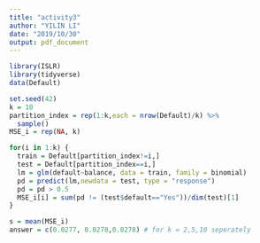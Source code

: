 ```yaml
---
title: "activity3"
author: "YILIN LI"
date: "2019/10/30"
output: pdf_document
---
```




```r
library(ISLR)
library(tidyverse)
data(Default)

set.seed(42)
k = 10
partition_index = rep(1:k,each = nrow(Default)/k) %>%
  sample()
MSE_i = rep(NA, k)

for(i in 1:k) {
  train = Default[partition_index!=i,]
  test = Default[partition_index==i,]
  lm = glm(default~balance, data = train, family = binomial)
  pd = predict(lm,newdata = test, type = "response")
  pd = pd > 0.5
  MSE_i[i] = sum(pd != (test$default=="Yes"))/dim(test)[1]
}

s = mean(MSE_i)
answer = c(0.0277, 0.0278,0.0278) # for k = 2,5,10 seperately

```

